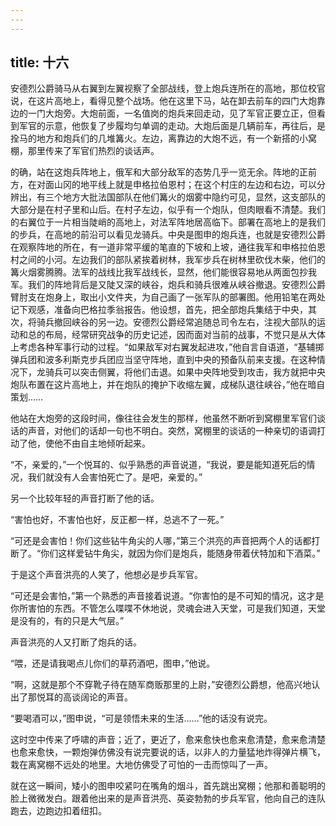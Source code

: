 ```yaml
---
---
---
```

title: 十六
---



安德烈公爵骑马从右翼到左翼视察了全部战线，登上炮兵连所在的高地，那位校官说，在这片高地上，看得见整个战场。他在这里下马，站在卸去前车的四门大炮靠边的一门大炮旁。大炮前面，一名值岗的炮兵来回走动，见了军官正要立正，但看到军官的示意，他恢复了步履均匀单调的走动。大炮后面是几辆前车，再往后，是拴马的地方和炮兵们的几堆篝火。左边，离靠边的大炮不远，有一个新搭的小窝棚，那里传来了军官们热烈的谈话声。

的确，站在这炮兵阵地上，俄军和大部分敌军的态势几乎一览无余。阵地的正前方，在对面山冈的地平线上就是申格拉伯恩村；在这个村庄的左边和右边，可以分辨出，有三个地方大批法国部队在他们篝火的烟雾中隐约可见，显然，这支部队的大部分是在村子里和山后。在村子左边，似乎有一个炮队，但肉眼看不清楚。我们的右翼位于一片相当陡峭的高地上，对法军阵地居高临下。部署在高地上的是我们的步兵，在高地的前沿可以看见龙骑兵。中央是图申的炮兵连，也就是安德烈公爵在观察阵地的所在，有一道非常平缓的笔直的下坡和上坡，通往我军和申格拉伯恩村之间的小河。左边我们的部队紧挨着树林，我军步兵在树林里砍伐木柴，他们的篝火烟雾腾腾。法军的战线比我军战线长，显然，他们能很容易地从两面包抄我军。我们的阵地背后是又陡又深的峡谷，炮兵和骑兵很难从峡谷撤退。安德烈公爵臂肘支在炮身上，取出小文件夹，为自己画了一张军队的部署图。他用铅笔在两处记下观感，准备向巴格拉季翁报告。他设想，首先，把全部炮兵集结于中央，其次，将骑兵撤回峡谷的另一边。安德烈公爵经常追随总司令左右，注视大部队的运动和总的布局，经常研究战争的历史记述，因而面对当前的战事，不觉只是从大体上考虑各种军事行动的过程。“如果敌军对右翼发起进攻，”他自言自语道，“基辅掷弹兵团和波多利斯克步兵团应当坚守阵地，直到中央的预备队前来支援。在这种情况下，龙骑兵可以突击侧翼，将他们击退。如果中央阵地受到攻击，我方就把中央炮队布置在这片高地上，并在炮队的掩护下收缩左翼，成梯队退往峡谷，”他在暗自策划……

他站在大炮旁的这段时间，像往往会发生的那样，他虽然不断听到窝棚里军官们谈话的声音，对他们的话却一句也不明白。突然，窝棚里的谈话的一种亲切的语调打动了他，使他不由自主地倾听起来。

“不，亲爱的，”一个悦耳的、似乎熟悉的声音说道，“我说，要是能知道死后的情况，我们就没有人会害怕死亡了。是吧，亲爱的。”

另一个比较年轻的声音打断了他的话。

“害怕也好，不害怕也好，反正都一样，总逃不了一死。”

“可还是会害怕！你们这些钻牛角尖的人哪，”第三个洪亮的声音把两个人的话都打断了。“你们这样爱钻牛角尖，就因为你们是炮兵，能随身带着伏特加和下酒菜。”

于是这个声音洪亮的人笑了，他想必是步兵军官。

“可还是会害怕，”第一个熟悉的声音接着说道。“你害怕的是不可知的情况，这才是你所害怕的东西。不管怎么喋喋不休地说，灵魂会进入天堂，可是我们知道，天堂是没有的，有的只是大气层。”

声音洪亮的人又打断了炮兵的话。

“喂，还是请我喝点儿你们的草药酒吧，图申，”他说。

“啊，这就是那个不穿靴子待在随军商贩那里的上尉，”安德烈公爵想，他高兴地认出了那悦耳的高谈阔论的声音。

“要喝酒可以，”图申说，“可是领悟未来的生活……”他的话没有说完。

这时空中传来了呼啸的声音；近了，更近了，愈来愈快也愈来愈清楚，愈来愈清楚也愈来愈快，一颗炮弹仿佛没有说完要说的话，以非人的力量猛地炸得弹片横飞，栽在离窝棚不远处的地里。大地仿佛受了可怕的一击而惊叫了一声。

就在这一瞬间，矮小的图申咬紧叼在嘴角的烟斗，首先跳出窝棚；他那和善聪明的脸上微微发白。跟着他出来的是声音洪亮、英姿勃勃的步兵军官，他向自己的连队跑去，边跑边扣着纽扣。
